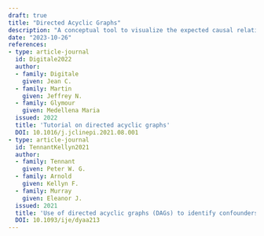 ```yaml
---
draft: true
title: "Directed Acyclic Graphs"
description: "A conceptual tool to visualize the expected causal relations - may be used to guide the analysis of observational studies"
date: "2023-10-26"
references:
- type: article-journal
  id: Digitale2022
  author:
  - family: Digitale
    given: Jean C.
  - family: Martin
    given: Jeffrey N.
  - family: Glymour
    given: Medellena Maria
  issued: 2022
  title: 'Tutorial on directed acyclic graphs'
  DOI: 10.1016/j.jclinepi.2021.08.001
- type: article-journal
  id: TennantKellyn2021
  author:
  - family: Tennant
    given: Peter W. G.
  - family: Arnold
    given: Kellyn F. 
  - family: Murray
    given: Eleanor J. 
  issued: 2021
  title: 'Use of directed acyclic graphs (DAGs) to identify confounders in applied health research: review and recommendations'
  DOI: 10.1093/ije/dyaa213
---
```

